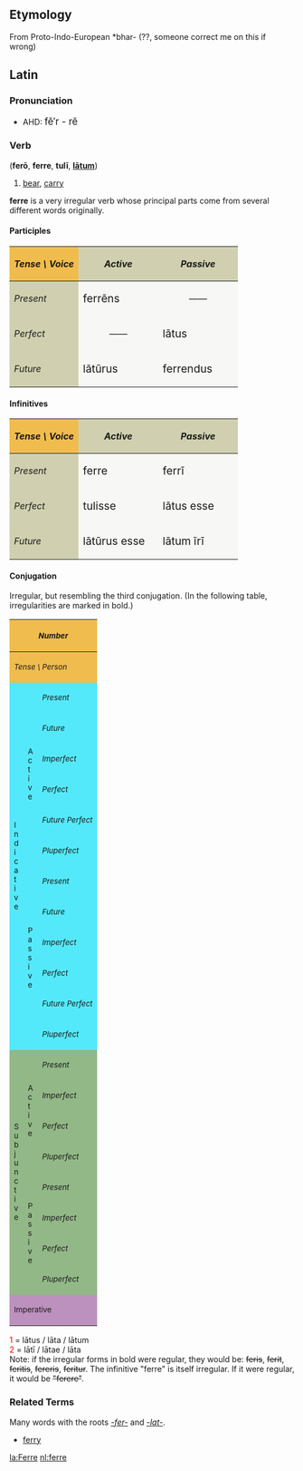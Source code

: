 ==Etymology==
From Proto-Indo-European *bhar- (??, someone correct me on this if wrong)

==Latin==
===Pronunciation===
*AHD: <big>f&#277;&prime;r - r&#277; </big>

===Verb===
('''fer&#333;''', '''ferre''', '''tul&#299;''', '''[[latus|l&#257;tum]]''')
# [[bear]], [[carry]]

'''ferre''' is a very irregular verb whose principal parts come from several different words originally.

====Participles====
{| cellpadding="5" border="1"
!style="background:#F1BC4E;"| ''Tense \ Voice''
!style="background:#D0D0B0;"| ''Active''
!style="background:#D0D0B0;"| ''Passive''
|-
!style="background:#D0D0B0;"| ''Present''
|style="background:#F7F7F5;" width=125px| <big> ferr&#275;ns
|style="background:#F7F7F5;" align="center" width=125px| &mdash;&mdash;
|-
!style="background:#D0D0B0;"| ''Perfect''
|style="background:#F7F7F5;" align="center"| &mdash;&mdash;
|style="background:#F7F7F5;"| <big> l&#257;tus
|-
!style="background:#D0D0B0;"| ''Future''
|style="background:#F7F7F5;"| <big> l&#257;t&#363;rus
|style="background:#F7F7F5;"| <big> ferrendus
|}

====Infinitives====
{| cellpadding="5" border="1"
!style="background:#F1BC4E;"| ''Tense \ Voice''
!style="background:#D0D0B0;"| ''Active''
!style="background:#D0D0B0;"| ''Passive''
|-
!style="background:#D0D0B0;"| ''Present''
|style="background:#F7F7F5;" width=125px| <big> ferre
|style="background:#F7F7F5;" width=125px| <big> ferr&#299;
|-
!style="background:#D0D0B0;"| ''Perfect''
|style="background:#F7F7F5;"| <big> tulisse
|style="background:#F7F7F5;"| <big> l&#257;tus esse
|-
!style="background:#D0D0B0;"| ''Future''
|style="background:#F7F7F5;"| <big> l&#257;t&#363;rus esse
|style="background:#F7F7F5;"| <big> l&#257;tum &#299;r&#299;
|}


====Conjugation====
Irregular, but resembling the third conjugation.  (In the following table, irregularities are marked in bold.)
{| border="1" cellpadding="2"
!style="background:#F1BC4E;" colspan=3| <small>''Number''
!style="background:#F1BC4E;" colspan=3| <small>''Singular''
!style="background:#F1BC4E;" colspan=3| <small>''Plural''
|-
!style="background:#F1BC4E;" colspan=3| <small>''Tense \ Person''
!style="background:#F1BC4E;"| <small>''1.''
!style="background:#F1BC4E;"| <small>''2.''
!style="background:#F1BC4E;"| <small>''3.''
!style="background:#F1BC4E;"| <small>''11.''
!style="background:#F1BC4E;"| <small>''22.''
!style="background:#F1BC4E;"| <small>''33.''
|-
!style="background:#54E9FA;" rowspan=12|<small>I<br>n<br>d<br>i<br>c<br>a<br>t<br>i<br>v<br>e
!style="background:#54E9FA;" rowspan=6|<small>A<br>c<br>t<br>i<br>v<br>e
!style="background:#54E9FA;"|<small>''Present''
|style="background:#FBFCE4;"|fer&#333;
|style="background:#FBFCE4;"|'''fers'''
|style="background:#FBFCE4;"|'''fert'''
|style="background:#FBFCE4;"|ferimus
|style="background:#FBFCE4;"|'''fertis'''
|style="background:#FBFCE4;"|ferunt
|-
!style="background:#54E9FA;"| <small>''Future''
|style="background:#FBFCE4;"|feram
|style="background:#FBFCE4;"|fer&#275;s
|style="background:#FBFCE4;"|feret
|style="background:#FBFCE4;"|fer&#275;mus
|style="background:#FBFCE4;"|fer&#275;tis
|style="background:#FBFCE4;"|ferent
|-
!style="background:#54E9FA;"| <small>''Imperfect''
|style="background:#FBFCE4;"|fer&#275;bam
|style="background:#FBFCE4;"|fer&#275;b&#257;s
|style="background:#FBFCE4;"|fer&#275;bat
|style="background:#FBFCE4;"|fer&#275;b&#257;mus
|style="background:#FBFCE4;"|fer&#275;b&#257;tis
|style="background:#FBFCE4;"|fer&#275;bant
|-
!style="background:#54E9FA;"| <small>''Perfect''
|style="background:#FBFCE4;"|tul&#299;
|style="background:#FBFCE4;"|tulist&#299;
|style="background:#FBFCE4;"|tulit
|style="background:#FBFCE4;"|tulimus
|style="background:#FBFCE4;"|tulistis
|style="background:#FBFCE4;"|tul&#275;runt
|-
!style="background:#54E9FA;"| <small>''Future Perfect''
|style="background:#FBFCE4;"|tuler&#333;
|style="background:#FBFCE4;"|tuleris
|style="background:#FBFCE4;"|tulerit
|style="background:#FBFCE4;"|tulerimus
|style="background:#FBFCE4;"|tuleritis
|style="background:#FBFCE4;"|tulerint
|-
!style="background:#54E9FA;"| <small>''Pluperfect''
|style="background:#FBFCE4;"|tuleram
|style="background:#FBFCE4;"|tuler&#257;s
|style="background:#FBFCE4;"|tulerat
|style="background:#FBFCE4;"|tuler&#257;mus
|style="background:#FBFCE4;"|tuler&#257;tis
|style="background:#FBFCE4;"|tulerant
|-
!style="background:#54E9FA;" rowspan=6| <small>P<br>a<br>s<br>s<br>i<br>v<br>e
!style="background:#54E9FA;"|<small>''Present''
|style="background:#FBFCE4;"|feror
|style="background:#FBFCE4;"|'''ferris'''
|style="background:#FBFCE4;"|'''fertur'''
|style="background:#FBFCE4;"|ferimur
|style="background:#FBFCE4;"|ferimin&#299;
|style="background:#FBFCE4;"|feruntur
|-
!style="background:#54E9FA;"|<small>''Future''
|style="background:#FBFCE4;"|ferar
|style="background:#FBFCE4;"|fer&#275;ris
|style="background:#FBFCE4;"|fer&#275;tur
|style="background:#FBFCE4;"|fer&#275;mur
|style="background:#FBFCE4;"|fer&#275;min&#299;
|style="background:#FBFCE4;"|ferentur
|-
!style="background:#54E9FA;"|<small>''Imperfect''
|style="background:#FBFCE4;"|fer&#275;bar
|style="background:#FBFCE4;"|fer&#275;b&#257;ris
|style="background:#FBFCE4;"|fer&#275;b&#257;tur
|style="background:#FBFCE4;"|fer&#275;b&#257;mur
|style="background:#FBFCE4;"|fer&#275;b&#257;min&#299;
|style="background:#FBFCE4;"|fer&#275;bantur
|-
!style="background:#54E9FA;"|<small>''Perfect''
|style="background:#FBFCE4;"|l&#257;tus<font color="red"><sup>1</sup></font><br>sum
|style="background:#FBFCE4;"|l&#257;tus<font color="red"><sup>1</sup></font><br>es
|style="background:#FBFCE4;"|l&#257;tus<font color="red"><sup>1</sup></font><br>est
|style="background:#FBFCE4;"|l&#257;t&#299; <font color="red"><sup>2</sup></font><br>sumus
|style="background:#FBFCE4;"|l&#257;t&#299; <font color="red"><sup>2</sup></font><br>estis
|style="background:#FBFCE4;"|l&#257;t&#299; <font color="red"><sup>2</sup></font><br>sunt
|-
!style="background:#54E9FA;"|<small>''Future Perfect''
|style="background:#FBFCE4;"|l&#257;tus<font color="red"><sup>1</sup></font><br>er&#333;
|style="background:#FBFCE4;"|l&#257;tus<font color="red"><sup>1</sup></font><br>eris
|style="background:#FBFCE4;"|l&#257;tus<font color="red"><sup>1</sup></font><br>erit
|style="background:#FBFCE4;"|l&#257;t&#299; <font color="red"><sup>2</sup></font><br>erimus
|style="background:#FBFCE4;"|l&#257;t&#299; <font color="red"><sup>2</sup></font><br>eritis
|style="background:#FBFCE4;"|l&#257;t&#299; <font color="red"><sup>2</sup></font><br>erunt
|-
!style="background:#54E9FA;"|<small>''Pluperfect''
|style="background:#FBFCE4;"|l&#257;tus<font color="red"><sup>1</sup></font><br>eram
|style="background:#FBFCE4;"|l&#257;tus<font color="red"><sup>1</sup></font><br>er&#257;s
|style="background:#FBFCE4;"|l&#257;tus<font color="red"><sup>1</sup></font><br>erat
|style="background:#FBFCE4;"|l&#257;t&#299; <font color="red"><sup>2</sup></font><br>er&#257;mus
|style="background:#FBFCE4;"|l&#257;t&#299; <font color="red"><sup>2</sup></font><br>er&#257;tis
|style="background:#FBFCE4;"|l&#257;t&#299; <font color="red"><sup>2</sup></font><br>erant
|-
!style="background:#92B887;" rowspan=8|<small>S<br>u<br>b<br>j<br>u<br>n<br>c<br>t<br>i<br>v<br>e
!style="background:#92B887;" rowspan=4|<small>A<br>c<br>t<br>i<br>v<br>e
!style="background:#92B887;"|<small>''Present''
|style="background:#E7FEE9;"| feram
|style="background:#E7FEE9;"| fer&#257;s
|style="background:#E7FEE9;"| ferat
|style="background:#E7FEE9;"| fer&#257;mus
|style="background:#E7FEE9;"| fer&#257;tis
|style="background:#E7FEE9;"| ferant
|-
!style="background:#92B887;"|<small>''Imperfect''
|style="background:#E7FEE9;"| fererem
|style="background:#E7FEE9;"| ferer&#275;s
|style="background:#E7FEE9;"| fereret
|style="background:#E7FEE9;"| ferer&#275;mus
|style="background:#E7FEE9;"| ferer&#275;tis
|style="background:#E7FEE9;"| fererent
|-
!style="background:#92B887;"|<small>''Perfect''
|style="background:#E7FEE9;"| tulerim
|style="background:#E7FEE9;"| tuler&#299;s
|style="background:#E7FEE9;"| tulerit
|style="background:#E7FEE9;"| tuler&#299;mus
|style="background:#E7FEE9;"| tuler&#299;tis
|style="background:#E7FEE9;"| tulerint
|-
!style="background:#92B887;"|<small>''Pluperfect''
|style="background:#E7FEE9;"| tulissem
|style="background:#E7FEE9;"| tuliss&#275;s
|style="background:#E7FEE9;"| tulisset
|style="background:#E7FEE9;"| tuliss&#275;mus
|style="background:#E7FEE9;"| tuliss&#275;tis
|style="background:#E7FEE9;"| tulissent
|-
!style="background:#92B887;" rowspan=4|<small>P<br>a<br>s<br>s<br>i<br>v<br>e
!style="background:#92B887;"|<small>''Present''
|style="background:#E7FEE9;"| ferar
|style="background:#E7FEE9;"| fer&#257;ris
|style="background:#E7FEE9;"| fer&#257;tur
|style="background:#E7FEE9;"| fer&#257;mur
|style="background:#E7FEE9;"| fer&#257;min&#299;
|style="background:#E7FEE9;"| ferantur
|-
!style="background:#92B887;"|<small>''Imperfect''
|style="background:#E7FEE9;"| fererer
|style="background:#E7FEE9;"| ferer&#275;ris
|style="background:#E7FEE9;"| ferer&#275;tur
|style="background:#E7FEE9;"| ferer&#275;mur
|style="background:#E7FEE9;"| ferer&#275;min&#299;
|style="background:#E7FEE9;"| fererentur
|-
!style="background:#92B887;"|<small>''Perfect''
|style="background:#E7FEE9;"|l&#257;tus<font color="red"><sup>1</sup></font><br>sim
|style="background:#E7FEE9;"|l&#257;tus<font color="red"><sup>1</sup></font><br>s&#299;s
|style="background:#E7FEE9;"|l&#257;tus<font color="red"><sup>1</sup></font><br>sit
|style="background:#E7FEE9;"|l&#257;t&#299; <font color="red"><sup>2</sup></font><br>s&#299;mus
|style="background:#E7FEE9;"|l&#257;t&#299; <font color="red"><sup>2</sup></font><br>s&#299;tis
|style="background:#E7FEE9;"|l&#257;t&#299; <font color="red"><sup>2</sup></font><br>sint
|-
!style="background:#92B887;"|<small>''Pluperfect''
|style="background:#E7FEE9;"|l&#257;tus<font color="red"><sup>1</sup></font><br>essem
|style="background:#E7FEE9;"|l&#257;tus<font color="red"><sup>1</sup></font><br>ess&#275;s
|style="background:#E7FEE9;"|l&#257;tus<font color="red"><sup>1</sup></font><br>esset
|style="background:#E7FEE9;"|l&#257;t&#299; <font color="red"><sup>2</sup></font><br>ess&#275;mus
|style="background:#E7FEE9;"|l&#257;t&#299; <font color="red"><sup>2</sup></font><br>ess&#275;tis
|style="background:#E7FEE9;"|l&#257;t&#299; <font color="red"><sup>2</sup></font><br>essent
|-
!style="background:#BD91BD;" colspan=3| <small>Imperative
|style="background:#FCF2E9;" align="center"|&mdash;&mdash;
|style="background:#FCF2E9;"| '''fer'''
|style="background:#FCF2E9;" align="center"|&mdash;&mdash;
|style="background:#FCF2E9;" align="center"|&mdash;&mdash;
|style="background:#FCF2E9;"| '''ferte'''
|style="background:#FCF2E9;" align="center"|&mdash;&mdash;
|}
<font color="red"> 1 </font> = l&#257;tus / l&#257;ta / l&#257;tum  <br>
<font color="red"> 2 </font> = l&#257;t&#299; / l&#257;tae / l&#257;ta  <br>

Note: if the irregular forms in bold were regular, they would be: <strike>feris</strike>, <strike>ferit</strike>, <strike>feritis</strike>, <strike>fereris</strike>, <strike>feritur</strike>.  The infinitive "ferre" is itself irregular.  If it were regular, it would be <strike>"ferere"</strike>.

===Related Terms===
Many words with the roots ''[[-fer-]]'' and ''[[-lat-]]''.

*[[ferry]]

[[la:Ferre]]
[[nl:ferre]]